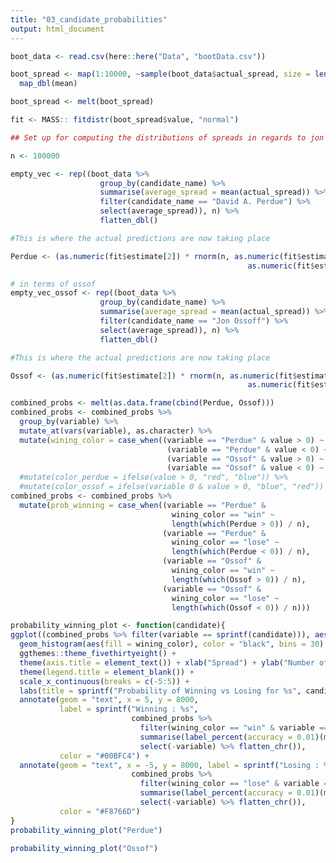 ```yaml
---
title: "03_candidate_probabilities"
output: html_document
---
```


```r
boot_data <- read.csv(here::here("Data", "bootData.csv"))

boot_spread <- map(1:10000, ~sample(boot_data$actual_spread, size = length(boot_data), replace = TRUE)) %>%
  map_dbl(mean)

boot_spread <- melt(boot_spread)
```

```r
fit <- MASS:: fitdistr(boot_spread$value, "normal")
```


```r
## Set up for computing the distributions of spreads in regards to jon ossoff

n <- 100000

empty_vec <- rep((boot_data %>%
                    group_by(candidate_name) %>%
                    summarise(average_spread = mean(actual_spread)) %>%
                    filter(candidate_name == "David A. Perdue") %>%
                    select(average_spread)), n) %>%
                    flatten_dbl()

#This is where the actual predictions are now taking place

Perdue <- (as.numeric(fit$estimate[2]) * rnorm(n, as.numeric(fit$estimate[1]), 
                                                     as.numeric(fit$estimate[2]))) + empty_vec 
```

```r
# in terms of ossof
empty_vec_ossof <- rep((boot_data %>%
                    group_by(candidate_name) %>%
                    summarise(average_spread = mean(actual_spread)) %>%
                    filter(candidate_name == "Jon Ossoff") %>%
                    select(average_spread)), n) %>%
                    flatten_dbl()

#This is where the actual predictions are now taking place

Ossof <- (as.numeric(fit$estimate[2]) * rnorm(n, as.numeric(fit$estimate[1]), 
                                                     as.numeric(fit$estimate[2]))) + empty_vec_ossof 
```


```r
combined_probs <- melt(as.data.frame(cbind(Perdue, Ossof)))
combined_probs <- combined_probs %>% 
  group_by(variable) %>%
  mutate_at(vars(variable), as.character) %>%
  mutate(wining_color = case_when((variable == "Perdue" & value > 0) ~ "win",
                                   (variable == "Perdue" & value < 0) ~ "lose",
                                   (variable == "Ossof" & value > 0) ~ "win",
                                   (variable == "Ossof" & value < 0) ~ "lose"))
  #mutate(color_perdue = ifelse(value > 0, "red", "blue")) %>%
  #mutate(color_ossof = ifelse(variable 0 & value > 0, "blue", "red"))
combined_probs <- combined_probs %>%
  mutate(prob_winning = case_when((variable == "Perdue" & 
                                    wining_color == "win" ~ 
                                    length(which(Perdue > 0)) / n),
                                  (variable == "Perdue" & 
                                    wining_color == "lose" ~ 
                                    length(which(Perdue < 0)) / n),
                                  (variable == "Ossof" & 
                                    wining_color == "win" ~ 
                                    length(which(Ossof > 0)) / n),
                                  (variable == "Ossof" & 
                                    wining_color == "lose" ~ 
                                    length(which(Ossof < 0)) / n)))
```

```r
probability_winning_plot <- function(candidate){
ggplot((combined_probs %>% filter(variable == sprintf(candidate))), aes(value)) +
  geom_histogram(aes(fill = wining_color), color = "black", bins = 30) +
  ggthemes::theme_fivethirtyeight() +
  theme(axis.title = element_text()) + xlab("Spread") + ylab("Number of Observations") +
  theme(legend.title = element_blank()) +
  scale_x_continuous(breaks = c(-5:5)) +
  labs(title = sprintf("Probability of Winning vs Losing for %s", candidate)) +
  annotate(geom = "text", x = 5, y = 8000, 
           label = sprintf("Winning : %s", 
                           combined_probs %>% 
                             filter(wining_color == "win" & variable == candidate) %>% 
                             summarise(label_percent(accuracy = 0.01)(mean(prob_winning))) %>% 
                             select(-variable) %>% flatten_chr()),
           color = "#00BFC4") +
  annotate(geom = "text", x = -5, y = 8000, label = sprintf("Losing : %s", 
                           combined_probs %>% 
                             filter(wining_color == "lose" & variable == candidate) %>% 
                             summarise(label_percent(accuracy = 0.01)(mean(prob_winning))) %>% 
                             select(-variable) %>% flatten_chr()), 
           color = "#F8766D")
}
probability_winning_plot("Perdue")
```

```r
probability_winning_plot("Ossof")
```